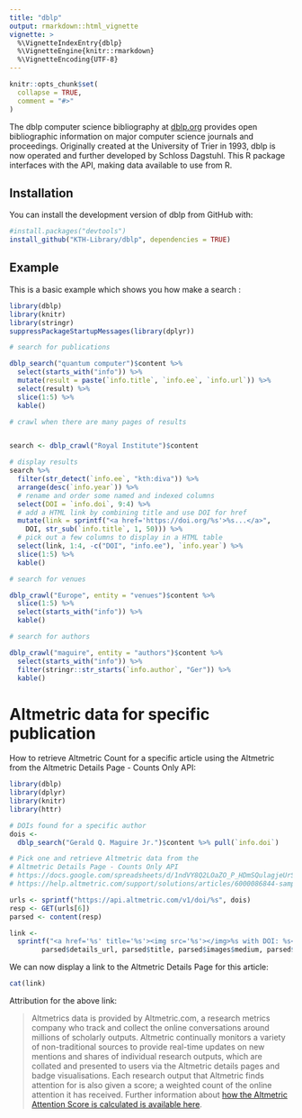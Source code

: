 ```yaml
---
title: "dblp"
output: rmarkdown::html_vignette
vignette: >
  %\VignetteIndexEntry{dblp}
  %\VignetteEngine{knitr::rmarkdown}
  %\VignetteEncoding{UTF-8}
---
```


```r
knitr::opts_chunk$set(
  collapse = TRUE,
  comment = "#>"
)
```

The dblp computer science bibliography at [dblp.org](https://dblp.org) provides open bibliographic information on major computer science journals and proceedings. Originally created at the University of Trier in 1993, dblp is now operated and further developed by Schloss
Dagstuhl. This R package interfaces with the API, making data available to use from R.

## Installation

You can install the development version of dblp from GitHub with:

``` r
#install.packages("devtools")
install_github("KTH-Library/dblp", dependencies = TRUE)
```

## Example

This is a basic example which shows you how make a search :

```r
library(dblp)
library(knitr)
library(stringr)
suppressPackageStartupMessages(library(dplyr))

# search for publications

dblp_search("quantum computer")$content %>%
  select(starts_with("info")) %>%
  mutate(result = paste(`info.title`, `info.ee`, `info.url`)) %>%
  select(result) %>%
  slice(1:5) %>%
  kable()

# crawl when there are many pages of results


search <- dblp_crawl("Royal Institute")$content

# display results
search %>%
  filter(str_detect(`info.ee`, "kth:diva")) %>%
  arrange(desc(`info.year`)) %>%
  # rename and order some named and indexed columns
  select(DOI = `info.doi`, 9:4) %>%
  # add a HTML link by combining title and use DOI for href
  mutate(link = sprintf("<a href='https://doi.org/%s'>%s...</a>", 
    DOI, str_sub(`info.title`, 1, 50))) %>%
  # pick out a few columns to display in a HTML table
  select(link, 1:4, -c("DOI", "info.ee"), `info.year`) %>%
  slice(1:5) %>%
  kable()

# search for venues

dblp_crawl("Europe", entity = "venues")$content %>%
  slice(1:5) %>%
  select(starts_with("info")) %>%
  kable()

# search for authors

dblp_crawl("maguire", entity = "authors")$content %>%
  select(starts_with("info")) %>%
  filter(stringr::str_starts(`info.author`, "Ger")) %>%
  kable()

```

# Altmetric data for specific publication

How to retrieve Altmetric Count for a specific article using the Altmetric from the
Altmetric Details Page - Counts Only API:

```r

library(dblp)
library(dplyr)
library(knitr)
library(httr)

# DOIs found for a specific author
dois <- 
  dblp_search("Gerald Q. Maguire Jr.")$content %>% pull(`info.doi`)

# Pick one and retrieve Altmetric data from the
# Altmetric Details Page - Counts Only API
# https://docs.google.com/spreadsheets/d/1ndVY8Q2LOaZO_P_HDmSQulagjeUrS250mAL2N5V8GvY/edit#gid=0
# https://help.altmetric.com/support/solutions/articles/6000086844-sample-api-response

urls <- sprintf("https://api.altmetric.com/v1/doi/%s", dois)
resp <- GET(urls[6])
parsed <- content(resp)

link <- 
  sprintf("<a href='%s' title='%s'><img src='%s'></img>%s with DOI: %s</a>", 
        parsed$details_url, parsed$title, parsed$images$medium, parsed$title, parsed$doi)


```

We can now display a link to the Altmetric Details Page for this article:

```r

cat(link)

```

Attribution for the above link:

> Altmetrics data is provided by Altmetric.com, a research metrics company who track and collect the online conversations around millions of scholarly outputs. Altmetric continually monitors a variety of non-traditional sources to provide real-time updates on new mentions and shares of individual research outputs, which are collated and presented to users via the Altmetric details pages and badge visualisations. Each research output that Altmetric finds attention for is also given a score; a weighted count of the online attention it has received. Further information about [how the Altmetric Attention Score is calculated is available here](https://www.altmetric.com/about-our-data/the-donut-and-score/).
